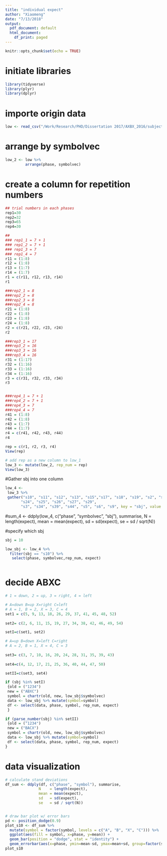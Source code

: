 ```yaml
---
title: "individual expect"
author: "Xiaomeng"
date: "7/13/2018"
output:
  pdf_document: default
  html_document:
    df_print: paged
---
```


```r
knitr::opts_chunk$set(echo = TRUE)
```

# initiate libraries\
```r
library(tidyverse)
library(plyr)
library(dplyr)
```

# importe origin data
```r
low <- read_csv("/Work/Research/PHD/Dissertation 2017/AXBX_2016/subjective_rating/subj_rating_LA.csv", na = ".")

```

# arrange by symbolvec 
```r
low_2 <- low %>% 
         arrange(phase, symbolvec)
```



# create a column for repetition numbers
```r
## trial numbers in each phases
rep1=30
rep2=32
rep3=65
rep4=30

##
### rep1_1 = 7 + 1
### rep1_2 = 7 + 1
### rep1_3 = 7
### rep1_4 = 7
r11 = (1:8)
r12 = (1:8)
r13 = (1:7)
r14 = (1:7)
r1 = c(r11, r12, r13, r14)
r1

###rep2_1 = 8
###rep2_2 = 8
###rep2_3 = 8
###rep2_4 = 8
r21 = (1:8)
r22 = (1:8)
r23 = (1:8)
r24 = (1:8)
r2 = c(r21, r22, r23, r24)
r2

###rep3_1 = 17
###rep3_2 = 16
###rep3_3 = 16
###rep3_4 = 16
r31 = (1:17)
r32 = (1:16)
r33 = (1:16)
r34 = (1:16)
r3 = c(r31, r32, r33, r34)
r3


###rep4_1 = 7 + 1
###rep4_2 = 7 + 1
###rep4_3 = 7
###rep4_4 = 7
r41 = (1:8)
r42 = (1:8)
r43 = (1:7)
r44 = (1:7)
r4 = c(r41, r42, r43, r44)
r4

rep = c(r1, r2, r3, r4)
View(rep)

# add rep as a new column to low_1
low_3 <- mutate(low_2, rep_num = rep)
View(low_3)


```

#Gather sbj into one column
```r
low_4 <- 
 low_3 %>% 
 gather("s10", "s11", "s12", "s13", "s15","s17", "s18", "s19", "s2", "s21",
       "s24", "s25", "s26", "s27", "s29",
       "s3", "s34", "s39", "s44", "s5", "s6", "s9", key = "sbj", value = "expect")


```

#sum_4 <- ddply(low_4, c("phase", "symbolvec", "sbj"), summarise,
               N    = length(expect),
               mean = mean(expect),
               sd   = sd(expect),
               se   = sd / sqrt(N))
               
               
#specify which sbj
```r

sbj = 10

low_sbj <- low_4 %>% 
  filter(sbj == "s10") %>% 
   select(phase, symbolvec,rep_num, expect)



```

# decide ABXC
```r


# 1 = down, 2 = up, 3 = right, 4 = left

# A=down B=up X=right C=left
# A = 1, B = 2, X = 3, C = 4
set1 = c(5, 9, 13, 18, 26, 29, 37, 41, 45, 48, 52)
  
set2= c(2, 6, 11, 15, 19, 27, 34, 38, 42, 46, 49, 54)

setI=c(set1, set2)

# A=up B=down X=left C=right
# A = 2, B = 1, X = 4, C = 3
  
set3= c(3, 7, 10, 16, 20, 24, 28, 31, 35, 39, 43)
  
set4=c(4, 12, 17, 21, 25, 36, 40, 44, 47, 50)

setII=c(set3, set4)

if (sbj %in% setI)
 {old = ("1234")
 new = ("ABXC")
 symbol = chartr(old, new, low_sbj$symbolvec)
 data <- low_sbj %>% mutate(symbol=symbol)
 df <- select(data, phase, symbol, rep_num, expect)
 }

if (parse_number(sbj) %in% setII)
 {old = ("1234")
 new = ("BACX")
 symbol = chartr(old, new, low_sbj$symbolvec)
 data <- low_sbj %>% mutate(symbol=symbol)
 df <- select(data, phase, symbol, rep_num, expect)
}
```


# data visualization
```r
# calculate stand deviations
df_sum <- ddply(df, c("phase", "symbol"), summarise,
               N    = length(expect),
               mean = mean(expect),
               sd   = sd(expect),
               se   = sd / sqrt(N))


# draw bar plot w/ error bars
pd <- position_dodge(0.9)
plot_s10 <- df_sum %>% 
  mutate(symbol = factor(symbol, levels = c("A", "B", "X", "C"))) %>% 
  ggplot(aes(fill = symbol, x=phase, y=mean)) +
  geom_bar(position = "dodge", stat = "identity") +
  geom_errorbar(aes(x=phase, ymin=mean-sd, ymax=mean+sd, group=factor(symbol)), width=0.4, colour="orange", alpha=0.9, size=1, position = pd)
plot_s10  
```

